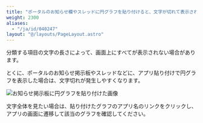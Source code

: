 ```yaml
---
title: "ポータルのお知らせ欄やスレッドに円グラフを貼り付けると、文字が切れて表示される"
weight: 2300
aliases:
  - "/ja/id/040247"
layout: "@/layouts/PageLayout.astro"
---
```




分類する項目の文字の長さによって、画面上にすべてが表示されない場合があります。

とくに、ポータルのお知らせ掲示板やスレッドなどに、アプリ貼り付けで円グラフを表示した場合は、文字切れが発生しやすくなります。

<Img src="/k/kintone/img-ja/graph_numbers_cutoff.png" alt="お知らせ掲示板に円グラフを貼り付けた画像" />

文字全体を見たい場合は、貼り付けたグラフのアプリ名のリンクをクリックし、アプリの画面に遷移して該当のグラフを確認してください。
